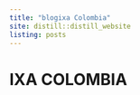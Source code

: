 ```yaml
---
title: "blogixa Colombia"
site: distill::distill_website
listing: posts
---
```


# **IXA COLOMBIA**
